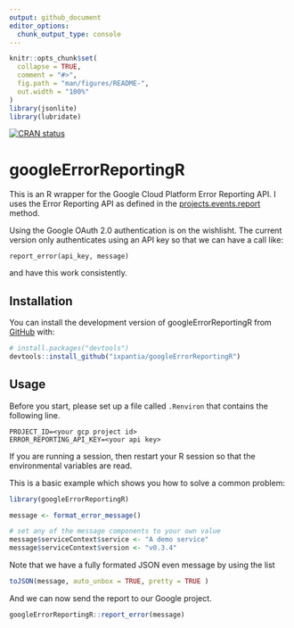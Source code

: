 ```yaml
---
output: github_document
editor_options: 
  chunk_output_type: console
---
```


<!-- README.md is generated from README.Rmd. Please edit that file -->

```r
knitr::opts_chunk$set(
  collapse = TRUE,
  comment = "#>",
  fig.path = "man/figures/README-",
  out.width = "100%"
)
library(jsonlite)
library(lubridate)
```


<!-- badges: start -->
[![CRAN status](https://www.r-pkg.org/badges/version/ixplorer)](https://cran.r-project.org/package=googleErrorReportingR)
<!-- badges: end -->

# googleErrorReportingR
This is an R wrapper for the Google Cloud Platform Error Reporting API. I uses the Error Reporting API as defined in the [projects.events.report](https://cloud.google.com/error-reporting/reference/rest/v1beta1/projects.events/report) method.

Using the Google OAuth 2.0 authentication is on the wishlisht. The current version only authenticates using an API key so that we can have a call like:

    report_error(api_key, message)

and have this work consistently.

## Installation

You can install the development version of googleErrorReportingR from
[GitHub](https://github.com/) with:

``` r
# install.packages("devtools")
devtools::install_github("ixpantia/googleErrorReportingR")
```

## Usage

Before you start, please set up a file called `.Renviron` that contains the
following line.

```
PROJECT_ID=<your gcp project id>
ERROR_REPORTING_API_KEY=<your api key>
```

If you are running a session, then restart your R session so that the
environmental variables are read.

This is a basic example which shows you how to solve a common problem:

```r
library(googleErrorReportingR)

message <- format_error_message()

# set any of the message components to your own value
message$serviceContext$service <- "A demo service"
message$serviceContext$version <- "v0.3.4"
```

Note that we have a fully formated JSON even message by using the list

```r
toJSON(message, auto_unbox = TRUE, pretty = TRUE )
```

And we can now send the report to our Google project.

```r
googleErrorReportingR::report_error(message)
```
